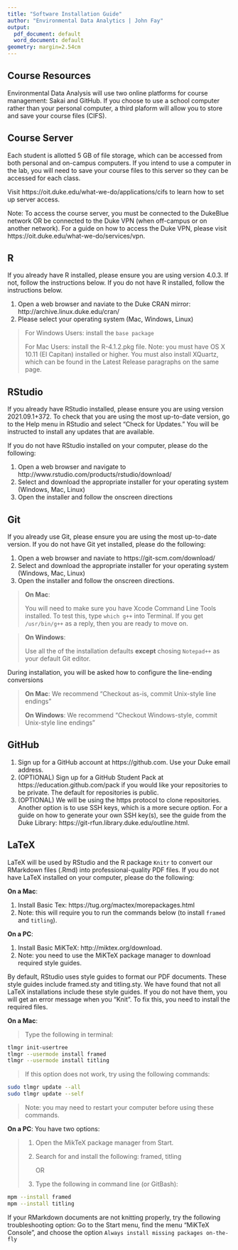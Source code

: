 ```yaml
---
title: "Software Installation Guide"
author: "Environmental Data Analytics | John Fay"
output:
  pdf_document: default
  word_document: default
geometry: margin=2.54cm
---
```

## Course Resources
Environmental Data Analysis will use two online platforms for course management: Sakai and GitHub. If you choose to use a school computer rather than your personal computer, a third plaform will allow you to store and save your course files (CIFS).

## Course Server
Each student is allotted 5 GB of file storage, which can be accessed from both personal and on-campus computers. If you intend to use a computer in the lab, you will need to save your course files to this server so they can be accessed for each class.

Visit https://oit.duke.edu/what-we-do/applications/cifs to learn how to set up server access.

Note: To access the course server, you must be connected to the DukeBlue network OR be connected to the Duke VPN (when off-campus or on another network). For a guide on how to access the Duke VPN, please visit https://oit.duke.edu/what-we-do/services/vpn.

## R

If you already have R installed, please ensure you are using version 4.0.3. If not, follow the instructions below. If you do not have R installed, follow the instructions below.

1. Open a web browser and naviate to the Duke CRAN mirror: http://archive.linux.duke.edu/cran/
2. Please select your operating system (Mac, Windows, Linux)

>    For Windows Users: install the `base package`
>    
>    For Mac Users: install the R-4.1.2.pkg file. Note: you must have OS X 10.11 (El Capitan) installed or higher. You must also install XQuartz, which can be found in the Latest Release paragraphs on the same page.

## RStudio
If you already have RStudio installed, please ensure you are using version 2021.09.1+372. To check that you are using the most up-to-date version, go to the Help menu in RStudio and select "Check for Updates." You will be instructed to install any updates that are available.

If you do not have RStudio  installed on your computer, please do the following:

1. Open a web browser and navigate to http://www.rstudio.com/products/rstudio/download/
2. Select and download the appropriate installer for your operating system (Windows, Mac, Linux)
3. Open the installer and follow the onscreen directions


## Git
If you already use Git, please ensure you are using the most up-to-date version.
If you do not have Git yet installed, please do the following:

1. Open a web browser and naviate to https://git-scm.com/download/
2. Select and download the appropriate installer for your operating system (Windows, Mac, Linux)
3. Open the installer and follow the onscreen directions.


> **On Mac**: 
> 
> You will need to make sure you have Xcode Command Line Tools installed. To test this, type `which g++` into Terminal. If you get `/usr/bin/g++` as a reply, then you are ready to move on.
 
  
> **On Windows**: 
> 
> Use all the of the installation defaults **except** chosing `Notepad++` as your default Git editor. 
  


During installation, you will be asked how to configure the line-ending conversions

> **On Mac**: We recommend "Checkout as-is, commit Unix-style line endings"
> 
> **On Windows**: We recommend "Checkout Windows-style, commit Unix-style line endings"


## GitHub

1. Sign up for a GitHub account at https://github.com. Use your Duke email address.
2. (OPTIONAL) Sign up for a GitHub Student Pack at https://education.github.com/pack if you would like your repositories to be private. The default for repositories is public.
3. (OPTIONAL) We will be using the https protocol to clone repositories. Another option is to use SSH keys, which is a more secure option. For a guide on how to generate your own SSH key(s), see the guide from the Duke Library: https://git-rfun.library.duke.edu/outline.html.
    
## LaTeX
LaTeX will be used by RStudio and the R package `Knitr` to convert our RMarkdown files (.Rmd) into professional-quality PDF files. 
If you do not have LaTeX installed on your computer, please do the following: 

**On a Mac**:

1. Install Basic Tex: https://tug.org/mactex/morepackages.html
2. Note: this will require you to run the commands below (to install `framed` and `titling`).

**On a PC**:

1. Install Basic MiKTeX: http://miktex.org/download.
2. Note: you need to use the MiKTeX package manager to download required style guides. 

By default, RStudio uses style guides to format our PDF documents. 
These style guides include framed.sty and titling.sty.
We have found that not all LaTeX installations include these style guides.
If you do not have them, you will get an error message when you "Knit".
To fix this, you need to install the required files.

**On a Mac**:

> Type the following in terminal:
>     
```sh
tlmgr init-usertree
tlmgr --usermode install framed
tlmgr --usermode install titling
```
> If this option does not work, try using the following commands: 
> 
```sh
sudo tlmgr update --all
sudo tlmgr update --self
```

> Note: you may need to restart your computer before using these commands.

**On a PC**:
You have two options:
  
> 1. Open the MikTeX package manager from Start.
> 2. Search for and install the following: framed, titling
>     
>     OR
>   
> 1. Type the following in command line (or GitBash):
```sh        
mpm --install framed
mpm --install titling
```

If your RMarkdown documents are not knitting properly, try the following troubleshooting option: 
Go to the Start menu, find the menu "MiKTeX Console", and choose the option `Always install missing packages on-the-fly`

